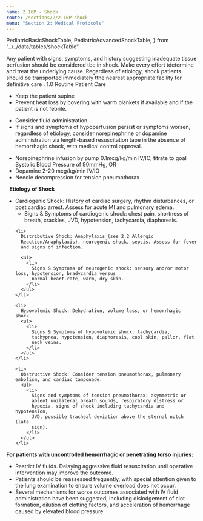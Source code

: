 ```yaml
---
name: 2.16P - Shock
route: /sections/2/2.16P-shock
menu: "Section 2: Medical Protocols"
---
```


  PediatricBasicShockTable,
  PediatricAdvancedShockTable,
} from "../../data/tables/shockTable"

<Note id="note-1" alignment="left">
  Any patient with signs, symptoms, and history suggesting inadequate
  tissue perfusion should be considered tbe in shock. Make every
  effort tdetermine and treat the underlying cause. Regardless of
  etiology, shock patients should be transported immediately tthe
  nearest appropriate facility for definitive care .
</Note>

<EMTLevel level="basic" medControl={true}>
  <MyLink to="/sections/1/1.0-routine-patient-care">
    1.0 Routine Patient Care
  </MyLink>

  <ul>
    <li>Keep the patient supine</li>
    <li>
      Prevent heat loss by covering with warm blankets if available
      and if the patient is not febrile.
    </li>
  </ul>

  <PediatricBasicShockTable />
</EMTLevel>

<EMTLevel level="advanced">
  <PediatricAdvancedShockTable />
</EMTLevel>

<EMTLevel level="paramedic">
  <ul>
    <li>
      Consider fluid administration
    </li>
    <li>
      If signs and symptoms of hypoperfusion persist or symptoms worsen,
      regardless of etiology, consider norepinephrine or dopamine
      administration via length-based resuscitation tape in the absence of
      hemorrhagic shock, with medical control approval. 
    </li>
  </ul>
</EMTLevel>

<EMTLevel level="paramedic" medControl={true}>
    <ul>
      <li>
        Norepinephrine infusion by pump 0.1mcg/kg/min IV/IO, titrate to
        goal Systolic Blood Pressure of 90mmHg, OR
      </li>
      <li>
        Dopamine 2-20 mcg/kg/min IV/IO
      </li>
      <li>
        Needle decompression for tension pneumothorax
      </li>
    </ul>
</EMTLevel>

<Note id="note-2" alignment="left">
  <strong style="display: block; margin: 0.5rem;">
    Etiology of Shock
  </strong>
  <ul>
    <li>
      Cardiogenic Shock: History of cardiac surgery, rhythm disturbances, or
      post cardiac arrest. Assess for acute MI and pulmonary edema.
      <ul>
        <li>
          Signs & Symptoms of cardiogenic shock: chest pain, shortness of breath, crackles, JVD, hypotension, tachycardia, diaphoresis.
        </li>
      </ul>
    </li>

    <li>
      Distributive Shock: Anaphylaxis (see 2.2 Allergic
      Reaction/Anaphylaxis), neurogenic shock, sepsis. Assess for fever
      and signs of infection.

      <ul>
        <li>
          Signs & Symptoms of neurogenic shock: sensory and/or motor loss, hypotension, bradycardia versus
          normal heart-rate, warm, dry skin.
        </li>
      </ul>
    </li>

    <li>
      Hypovolemic Shock: Dehydration, volume loss, or hemorrhagic shock.
      <ul>
        <li>
          Signs & Symptoms of hypovolemic shock: tachycardia,
          tachypnea, hypotension, diaphoresis, cool skin, pallor, flat
          neck veins.
        </li>
      </ul>
    </li>

    <li>
      Obstructive Shock: Consider tension pneumothorax, pulmonary embolism, and cardiac tamponade.
      <ul>
        <li>
          Signs and symptoms of tension pneumothorax: asymmetric or
          absent unilateral breath sounds, respiratory distress or
          hypoxia, signs of shock including tachycardia and hypotension,
          JVD, possible tracheal deviation above the sternal notch (late
          sign).
        </li>
      </ul>
    </li>
  </ul>
</Note>

<Note id="note-3" alignment="left">
  <strong style="display: block; margin: 0 auto 0.8rem auto">
    For patients with uncontrolled hemorrhagic or penetrating torso injuries:
  </strong>
  <ul>
    <li>
      Restrict IV fluids. Delaying aggressive fluid resuscitation
      until operative intervention may improve the outcome.
    </li>
    <li>
      Patients should be reassessed frequently, with special attention
      given to the lung examination to ensure volume overload does not
      occur.
    </li>
    <li>
      Several mechanisms for worse outcomes associated with IV fluid
      administration have been suggested, including dislodgement of clot
      formation, dilution of clotting factors, and acceleration of
      hemorrhage caused by elevated blood pressure.
    </li>
  </ul>
</Note>
